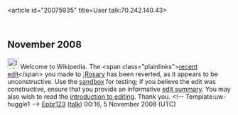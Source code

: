 <article id="20075935" title=User talk:70.242.140.43>
	<talkpage id="20075935" title="User talk:70.242.140.43">

== November 2008 ==

[[Image:Information.png|25px]] Welcome to Wikipedia. The &lt;span class=&quot;plainlinks&quot;&gt;[http://en.wikipedia.org/wiki/Rosary?diff=249758137 recent edit]&lt;/span&gt; you made to [[:Rosary]] has been reverted, as it appears to be unconstructive. Use the [[Wikipedia:Sandbox|sandbox]] for testing; if you believe the edit was constructive, ensure that you provide an informative [[Help:Edit summary|edit summary]]. You may also wish to read the [[Wikipedia:Introduction|introduction to editing]]. Thank you. &lt;!-- Template:uw-huggle1 --&gt; [[User:Epbr123|Epbr123]] ([[User talk:Epbr123|talk]]) 00:16, 5 November 2008 (UTC)
	</talkpage>
</article>